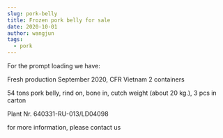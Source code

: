 ```yaml
---
slug: pork-belly
title: Frozen pork belly for sale
date: 2020-10-01
author: wangjun
tags:
  - pork
---
```

For the prompt loading we have:

Fresh production September 2020, CFR Vietnam 2 containers

54 tons pork belly, rind on, bone in, cutch weight (about 20 kg.), 3 pcs in carton

Plant Nr. 640331-RU-013/LD04098

for more information, please contact us